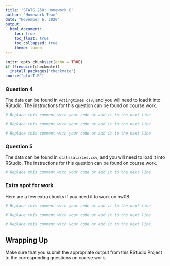 ```yaml
---
title: "STATS 250: Homework 8"
author: "Homework Team"
date: "November 6, 2020"
output:
  html_document:
    toc: true
    toc_float: true
    toc_collapsed: true
    theme: lumen
---
```

  
```r
knitr::opts_chunk$set(echo = TRUE)
if (!require(checkmate))
  install.packages('checkmate')
source("plotT.R")
```

### Question 4
The data can be found in `votingtimes.csv`, and you will need to load it into RStudio. The instructions for this question can be found on course.work.

```r
# Replace this comment with your code or add it to the next line

```

```r
# Replace this comment with your code or add it to the next line

```

```r
# Replace this comment with your code or add it to the next line

```

### Question 5
The data can be found in `statssalaries.csv`, and you will need to load it into RStudio. The instructions for this question can be found on course.work.

```r
# Replace this comment with your code or add it to the next line

```

### Extra spot for work
Here are a few extra chunks if you need it to work on hw08.

```r
# Replace this comment with your code or add it to the next line

```

```r
# Replace this comment with your code or add it to the next line

```

```r
# Replace this comment with your code or add it to the next line

```

## Wrapping Up

Make sure that you submit the appropriate output from this RStudio Project to the corresponding questions on course.work.
